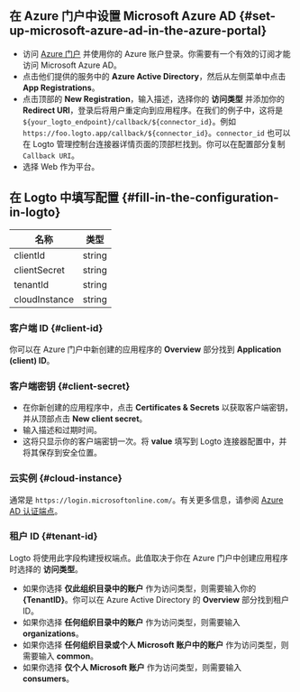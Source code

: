 ## 在 Azure 门户中设置 Microsoft Azure AD \{#set-up-microsoft-azure-ad-in-the-azure-portal}

- 访问 [Azure 门户](https://portal.azure.com/#home) 并使用你的 Azure 账户登录。你需要有一个有效的订阅才能访问 Microsoft Azure AD。
- 点击他们提供的服务中的 **Azure Active Directory**，然后从左侧菜单中点击 **App Registrations**。
- 点击顶部的 **New Registration**，输入描述，选择你的 **访问类型** 并添加你的 **Redirect URI**，登录后将用户重定向到应用程序。在我们的例子中，这将是 `${your_logto_endpoint}/callback/${connector_id}`。例如 `https://foo.logto.app/callback/${connector_id}`。`connector_id` 也可以在 Logto 管理控制台连接器详情页面的顶部栏找到。你可以在配置部分复制 `Callback URI`。
- 选择 Web 作为平台。

## 在 Logto 中填写配置 \{#fill-in-the-configuration-in-logto}

| 名称          | 类型   |
| ------------- | ------ |
| clientId      | string |
| clientSecret  | string |
| tenantId      | string |
| cloudInstance | string |

### 客户端 ID \{#client-id}

你可以在 Azure 门户中新创建的应用程序的 **Overview** 部分找到 **Application (client) ID**。

### 客户端密钥 \{#client-secret}

- 在你新创建的应用程序中，点击 **Certificates & Secrets** 以获取客户端密钥，并从顶部点击 **New client secret**。
- 输入描述和过期时间。
- 这将只显示你的客户端密钥一次。将 **value** 填写到 Logto 连接器配置中，并将其保存到安全位置。

### 云实例 \{#cloud-instance}

通常是 `https://login.microsoftonline.com/`。有关更多信息，请参阅 [Azure AD 认证端点](https://learn.microsoft.com/en-us/azure/active-directory/develop/authentication-national-cloud#azure-ad-authentication-endpoints)。

### 租户 ID \{#tenant-id}

Logto 将使用此字段构建授权端点。此值取决于你在 Azure 门户中创建应用程序时选择的 **访问类型**。

- 如果你选择 **仅此组织目录中的账户** 作为访问类型，则需要输入你的 **\{TenantID}**。你可以在 Azure Active Directory 的 **Overview** 部分找到租户 ID。
- 如果你选择 **任何组织目录中的账户** 作为访问类型，则需要输入 **organizations**。
- 如果你选择 **任何组织目录或个人 Microsoft 账户中的账户** 作为访问类型，则需要输入 **common**。
- 如果你选择 **仅个人 Microsoft 账户** 作为访问类型，则需要输入 **consumers**。
